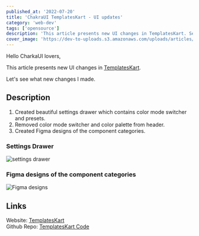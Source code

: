 ```yaml
---
published_at: '2022-07-20'
title: 'ChakraUI TemplatesKart - UI updates'
category: 'web-dev'
tags: ['opensource']
description: 'This article presents new UI changes in TemplatesKart. See what new changes I made.'
cover_image: 'https://dev-to-uploads.s3.amazonaws.com/uploads/articles/j7gj5kgas9fpjqcormah.png'
---
```


Hello CharkaUI lovers,

This article presents new UI changes in [TemplatesKart](https://templateskart.com).<br />

Let's see what new changes I made.

## Description

1. Created beautiful settings drawer which contains color mode switcher and presets.
2. Removed color mode switcher and color palette from header.
3. Created Figma designs of the component categories.

### Settings Drawer

![settings drawer](https://dev-to-uploads.s3.amazonaws.com/uploads/articles/jjpqyspr08swqrtfyxc6.png)

### Figma designs of the component categories

![Figma designs](https://dev-to-uploads.s3.amazonaws.com/uploads/articles/wpb9g514yw9zy6buu4aw.png)

## Links

Website: [TemplatesKart](https://templateskart.com) <br />
Github Repo: [TemplatesKart Code](https://github.com/MA-Ahmad/templateskart)
